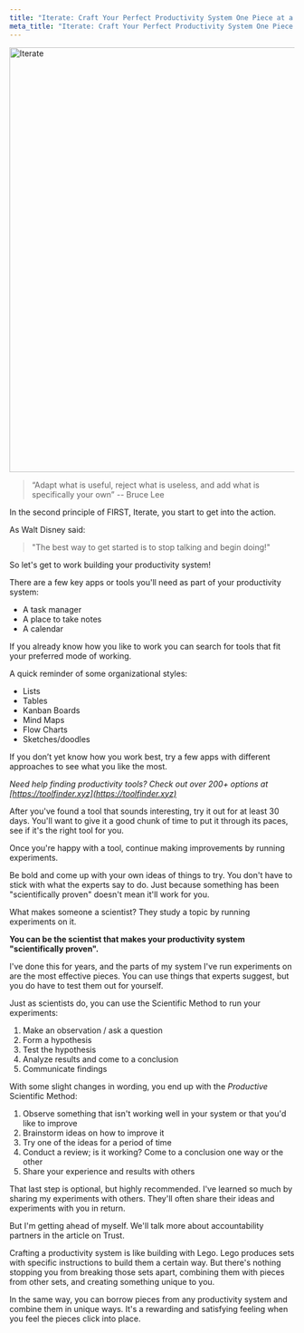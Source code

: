 ```yaml
---
title: "Iterate: Craft Your Perfect Productivity System One Piece at a Time"
meta_title: "Iterate: Craft Your Perfect Productivity System One Piece at a Time"
---
```



<div class="text-center">
    <Image src={iterate} width="750" alt="Iterate" />
</div>

> “Adapt what is useful, reject what is useless, and add what is specifically your own”
> -- Bruce Lee

In the second principle of FIRST, Iterate, you start to get into the action.

As Walt Disney said:

> "The best way to get started is to stop talking and begin doing!"

So let's get to work building your productivity system!

There are a few key apps or tools you'll need as part of your productivity system:

- A task manager
- A place to take notes
- A calendar

If you already know how you like to work you can search for tools that fit your preferred mode of working.

A quick reminder of some organizational styles:

- Lists
- Tables
- Kanban Boards
- Mind Maps
- Flow Charts
- Sketches/doodles

If you don’t yet know how you work best, try a few apps with different approaches to see what you like the most.

*Need help finding productivity tools? Check out over 200+ options at [https://toolfinder.xyz](https://toolfinder.xyz)*

After you've found a tool that sounds interesting, try it out for at least 30 days. You'll want to give it a good chunk of time to put it through its paces, see if it's the right tool for you.

Once you're happy with a tool, continue making improvements by running experiments.

Be bold and come up with your own ideas of things to try. You don't have to stick with what the experts say to do. Just because something has been "scientifically proven" doesn't mean it'll work for you.

What makes someone a scientist? They study a topic by running experiments on it.

**You can be the scientist that makes your productivity system "scientifically proven".**

I've done this for years, and the parts of my system I've run experiments on are the most effective pieces. You can use things that experts suggest, but you do have to test them out for yourself.

Just as scientists do, you can use the Scientific Method to run your experiments:

1. Make an observation / ask a question
2. Form a hypothesis
3. Test the hypothesis
4. Analyze results and come to a conclusion
5. Communicate findings

With some slight changes in wording, you end up with the *Productive* Scientific Method:

1. Observe something that isn't working well in your system or that you'd like to improve
2. Brainstorm ideas on how to improve it
3. Try one of the ideas for a period of time
4. Conduct a review; is it working? Come to a conclusion one way or the other
5. Share your experience and results with others

That last step is optional, but highly recommended. I've learned so much by sharing my experiments with others. They'll often share their ideas and experiments with you in return.

But I'm getting ahead of myself. We'll talk more about accountability partners in the article on Trust.

Crafting a productivity system is like building with Lego. Lego produces sets with specific instructions to build them a certain way. But there's nothing stopping you from breaking those sets apart, combining them with pieces from other sets, and creating something unique to you.

In the same way, you can borrow pieces from any productivity system and combine them in unique ways. It's a rewarding and satisfying feeling when you feel the pieces click into place.